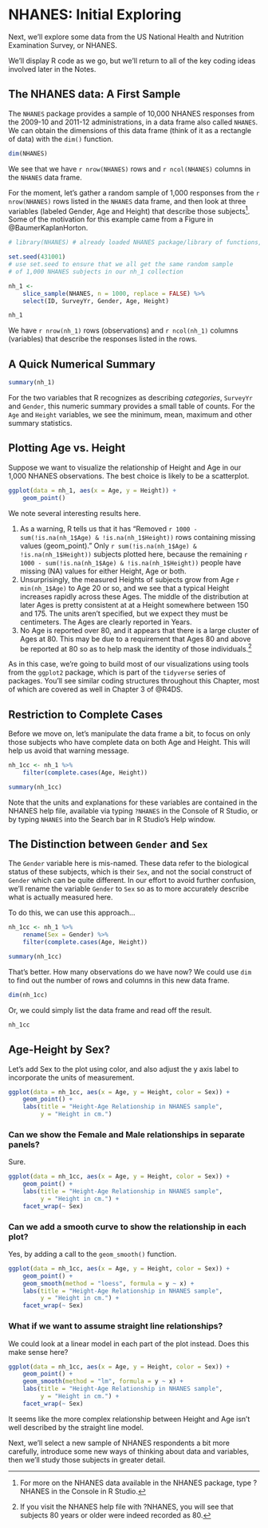 # NHANES: Initial Exploring {#nhanes1} 

Next, we'll explore some data from the US National Health and Nutrition Examination Survey, or NHANES. 

We'll display R code as we go, but we'll return to all of the key coding ideas involved later in the Notes.

## The NHANES data: A First Sample

The `NHANES` package provides a sample of 10,000 NHANES responses from the 2009-10 and 2011-12 administrations, in a data frame also called `NHANES`. We can obtain the dimensions of this data frame (think of it as a rectangle of data) with the `dim()` function.

```r
dim(NHANES)
```

We see that we have `r nrow(NHANES)` rows and `r ncol(NHANES)` columns in the `NHANES` data frame.

For the moment, let's gather a random sample of 1,000 responses from the `r nrow(NHANES)` rows listed in the `NHANES` data frame, and then look at three variables (labeled Gender, Age and Height) that describe those subjects^[For more on the NHANES data available in the NHANES package, type ?NHANES in the Console in R Studio.]. Some of the motivation for this example came from a Figure in @BaumerKaplanHorton.

```r
# library(NHANES) # already loaded NHANES package/library of functions, data

set.seed(431001) 
# use set.seed to ensure that we all get the same random sample 
# of 1,000 NHANES subjects in our nh_1 collection

nh_1 <- 
    slice_sample(NHANES, n = 1000, replace = FALSE) %>%
    select(ID, SurveyYr, Gender, Age, Height)

nh_1
```

We have `r nrow(nh_1)` rows (observations) and `r ncol(nh_1)` columns (variables) that describe the responses listed in the rows. 

## A Quick Numerical Summary

```r
summary(nh_1)
```

For the two variables that R recognizes as describing *categories*, `SurveyYr` and `Gender`, this numeric summary provides a small table of counts. For the `Age` and `Height` variables, we see the minimum, mean, maximum and other summary statistics.

## Plotting Age vs. Height

Suppose we want to visualize the relationship of Height and Age in our 1,000 NHANES observations. The best choice is likely to be a scatterplot.

```r
ggplot(data = nh_1, aes(x = Age, y = Height)) +
    geom_point()
```

We note several interesting results here.

1. As a warning, R tells us that it has "Removed `r 1000 - sum(!is.na(nh_1$Age) & !is.na(nh_1$Height))` rows containing missing values (geom_point)." Only `r sum(!is.na(nh_1$Age) & !is.na(nh_1$Height))` subjects plotted here, because the remaining `r 1000 - sum(!is.na(nh_1$Age) & !is.na(nh_1$Height))` people have missing (NA) values for either Height, Age or both. 
2. Unsurprisingly, the measured Heights of subjects grow from Age `r min(nh_1$Age)` to Age 20 or so, and we see that a typical Height increases rapidly across these Ages. The middle of the distribution at later Ages is pretty consistent at at a Height somewhere between 150 and 175. The units aren't specified, but we expect they must be centimeters. The Ages are clearly reported in Years.
3. No Age is reported over 80, and it appears that there is a large cluster of Ages at 80. This may be due to a requirement that Ages 80 and above be reported at 80 so as to help mask the identity of those individuals.^[If you visit the NHANES help file with ?NHANES, you will see that subjects 80 years or older were indeed recorded as 80.]

As in this case, we're going to build most of our visualizations using tools from the `ggplot2` package, which is part of the `tidyverse` series of packages. You'll see similar coding structures throughout this Chapter, most of which are covered as well in Chapter 3 of @R4DS.


## Restriction to Complete Cases

Before we move on, let's manipulate the data frame a bit, to focus on only those subjects who have complete data on both Age and Height. This will help us avoid that warning message.

```r
nh_1cc <- nh_1 %>%
    filter(complete.cases(Age, Height)) 

summary(nh_1cc)
```

Note that the units and explanations for these variables are contained in the NHANES help file, available via typing `?NHANES` in the Console of R Studio, or by typing `NHANES` into the Search bar in R Studio's Help window.

## The Distinction between `Gender` and `Sex`

The `Gender` variable here is mis-named. These data refer to the biological status of these subjects, which is their `Sex`, and not the social construct of `Gender` which can be quite different. In our effort to avoid further confusion, we'll rename the variable `Gender` to `Sex` so as to more accurately describe what is actually measured here. 

To do this, we can use this approach...

```r
nh_1cc <- nh_1 %>%
    rename(Sex = Gender) %>%
    filter(complete.cases(Age, Height)) 

summary(nh_1cc)
```

That's better. How many observations do we have now? We could use `dim` to find out the number of rows and columns in this new data frame.

```r
dim(nh_1cc)
```

Or, we could simply list the data frame and read off the result.

```r
nh_1cc
```

## Age-Height by Sex?

Let's add Sex to the plot using color, and also adjust the y axis label to incorporate the units of measurement. 

```r
ggplot(data = nh_1cc, aes(x = Age, y = Height, color = Sex)) +
    geom_point() +
    labs(title = "Height-Age Relationship in NHANES sample", 
         y = "Height in cm.")
```

### Can we show the Female and Male relationships in separate panels?

Sure.

```r
ggplot(data = nh_1cc, aes(x = Age, y = Height, color = Sex)) +
    geom_point() + 
    labs(title = "Height-Age Relationship in NHANES sample", 
         y = "Height in cm.") +
    facet_wrap(~ Sex)
```

### Can we add a smooth curve to show the relationship in each plot?

Yes, by adding a call to the `geom_smooth()` function.

```r
ggplot(data = nh_1cc, aes(x = Age, y = Height, color = Sex)) +
    geom_point() + 
    geom_smooth(method = "loess", formula = y ~ x) +
    labs(title = "Height-Age Relationship in NHANES sample", 
         y = "Height in cm.") +
    facet_wrap(~ Sex)
```


### What if we want to assume straight line relationships?

We could look at a linear model in each part of the plot instead. Does this make sense here?

```r
ggplot(data = nh_1cc, aes(x = Age, y = Height, color = Sex)) +
    geom_point() + 
    geom_smooth(method = "lm", formula = y ~ x) +
    labs(title = "Height-Age Relationship in NHANES sample", 
         y = "Height in cm.") +
    facet_wrap(~ Sex)
```

It seems like the more complex relationship between Height and Age isn't well described by the straight line model.

Next, we'll select a new sample of NHANES respondents a bit more carefully, introduce some new ways of thinking about data and variables, then we'll study those subjects in greater detail.

